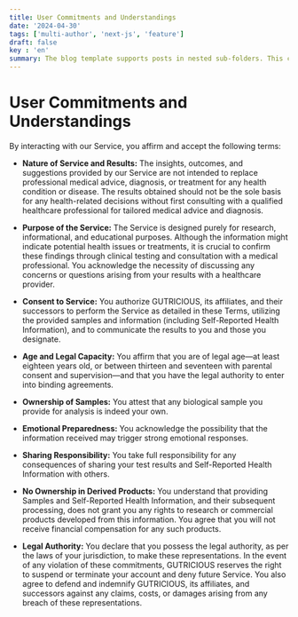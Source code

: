 ```yaml
---
title: User Commitments and Understandings 
date: '2024-04-30'
tags: ['multi-author', 'next-js', 'feature']
draft: false
key : 'en'
summary: The blog template supports posts in nested sub-folders. This can be used to group posts of similar content e.g. a multi-part course.
---
```



# **User Commitments and Understandings**

By interacting with our Service, you affirm and accept the following terms:

- **Nature of Service and Results:** The insights, outcomes, and suggestions provided by our Service are not intended to replace professional medical advice, diagnosis, or treatment for any health condition or disease. The results obtained should not be the sole basis for any health-related decisions without first consulting with a qualified healthcare professional for tailored medical advice and diagnosis.
  
- **Purpose of the Service:** The Service is designed purely for research, informational, and educational purposes. Although the information might indicate potential health issues or treatments, it is crucial to confirm these findings through clinical testing and consultation with a medical professional. You acknowledge the necessity of discussing any concerns or questions arising from your results with a healthcare provider.
  
- **Consent to Service:** You authorize GUTRICIOUS, its affiliates, and their successors to perform the Service as detailed in these Terms, utilizing the provided samples and information (including Self-Reported Health Information), and to communicate the results to you and those you designate.
  
- **Age and Legal Capacity:** You affirm that you are of legal age—at least eighteen years old, or between thirteen and seventeen with parental consent and supervision—and that you have the legal authority to enter into binding agreements.
  
- **Ownership of Samples:** You attest that any biological sample you provide for analysis is indeed your own.
  
- **Emotional Preparedness:** You acknowledge the possibility that the information received may trigger strong emotional responses.
  
- **Sharing Responsibility:** You take full responsibility for any consequences of sharing your test results and Self-Reported Health Information with others.
  
- **No Ownership in Derived Products:** You understand that providing Samples and Self-Reported Health Information, and their subsequent processing, does not grant you any rights to research or commercial products developed from this information. You agree that you will not receive financial compensation for any such products.
  
- **Legal Authority:** You declare that you possess the legal authority, as per the laws of your jurisdiction, to make these representations. In the event of any violation of these commitments, GUTRICIOUS reserves the right to suspend or terminate your account and deny future Service. You also agree to defend and indemnify GUTRICIOUS, its affiliates, and successors against any claims, costs, or damages arising from any breach of these representations.